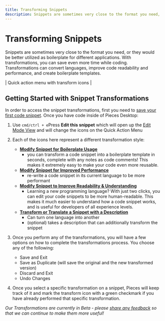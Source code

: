 ```yaml
---
title: Transforming Snippets
description: Snippets are sometimes very close to the format you need, or they would be better utilized as boilerplate for different applications. With transformations, you can save even more time while coding. Transformations can convert languages, improve code readability and performance, and create boilerplate templates.
---
```


# Transforming Snippets

Snippets are sometimes very close to the format you need, or they would be better utilized as boilerplate for different applications. With transformations, you can save even more time while coding. Transformations can convert languages, improve code readability and performance, and create boilerplate templates.

| Quick action menu with transform icons |

## Getting Started with Snippet Transformations
In order to access the snippet transformations, first you need to [save your first code snippet](#). Once you have code inside of Pieces Desktop:
1. Use ` cmd/ctrl + e `Press **Edit this snippet** which will open up the [Edit Mode View](#) and will change the icons on the Quick Action Menu

2. Each of the icons here represent a different transformation style:
    - **[Modify Snippet for Boilerplate Usage](#)**
        - you can transform a code snippet into a boilerplate template in seconds, complete with any notes as code comments! This makes it extremely easy to make your code even more reusable.
    - **[Modify Snippet for Improved Performance](#)**
        - re-write a code snippet in its current language to be more performant
    - **[Modify Snippet to Improve Readability & Understanding](#)**
        - Learning a new programming language? With just two clicks, you can edit your code snippets to be more human-readable. This makes it much easier to understand how a code snippet works, and is useful for developers of all experience levels.
    - **[Transform or Translate a Snippet with a Description](#)**
        - Can turn one language into another
        - (optional) takes a description that can additionally transform the snippet

3. Once you perform any of the transformations, you will have a few options on how to complete the transformations process. You choose any of the following:
    - Save and Exit
    - Save as Duplicate (will save the original and the new transformed version)
    - Discard and Exit
    - Undo Changes

4. Once you select a specific transformation on a snippet, Pieces will keep track of it and mark the transform icon with a green checkmark if you have already performed that specific transformation.

_Our Transformations are currently in Beta - please <a target="_blank" href="https://getpieces.typeform.com/to/mCjBSIjF">share any feedback</a> so that we can continue to make them more useful!_